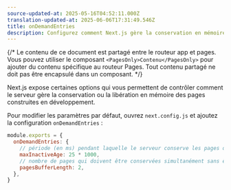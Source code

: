 ```yaml
---
source-updated-at: 2025-05-16T04:52:11.000Z
translation-updated-at: 2025-06-06T17:31:49.546Z
title: onDemandEntries
description: Configurez comment Next.js gère la conservation en mémoire des pages créées en développement.
---
```


{/* Le contenu de ce document est partagé entre le routeur app et pages. Vous pouvez utiliser le composant `<PagesOnly>Contenu</PagesOnly>` pour ajouter du contenu spécifique au routeur Pages. Tout contenu partagé ne doit pas être encapsulé dans un composant. */}

Next.js expose certaines options qui vous permettent de contrôler comment le serveur gère la conservation ou la libération en mémoire des pages construites en développement.

Pour modifier les paramètres par défaut, ouvrez `next.config.js` et ajoutez la configuration `onDemandEntries` :

```js filename="next.config.js"
module.exports = {
  onDemandEntries: {
    // période (en ms) pendant laquelle le serveur conserve les pages dans le tampon
    maxInactiveAge: 25 * 1000,
    // nombre de pages qui doivent être conservées simultanément sans être libérées
    pagesBufferLength: 2,
  },
}
```